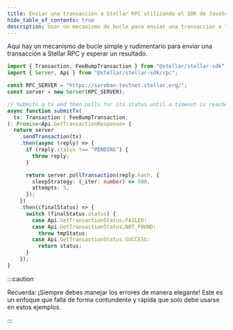 ```yaml
---
title: Enviar una transacción a Stellar RPC utilizando el SDK de JavaScript
hide_table_of_contents: true
description: Usar un mecanismo de bucle para enviar una transacción a la RPC
---
```


Aquí hay un mecanismo de bucle simple y rudimentario para enviar una transacción a Stellar RPC y esperar un resultado.

```typescript
import { Transaction, FeeBumpTransaction } from "@stellar/stellar-sdk";
import { Server, Api } from "@stellar/stellar-sdk/rpc";

const RPC_SERVER = "https://soroban-testnet.stellar.org/";
const server = new Server(RPC_SERVER);

// Submits a tx and then polls for its status until a timeout is reached.
async function submitTx(
  tx: Transaction | FeeBumpTransaction,
): Promise<Api.GetTransactionResponse> {
  return server
    .sendTransaction(tx)
    .then(async (reply) => {
      if (reply.status !== "PENDING") {
        throw reply;
      }

      return server.pollTransaction(reply.hash, {
        sleepStrategy: (_iter: number) => 500,
        attempts: 5,
      });
    })
    .then((finalStatus) => {
      switch (finalStatus.status) {
        case Api.GetTransactionStatus.FAILED:
        case Api.GetTransactionStatus.NOT_FOUND:
          throw tmpStatus;
        case Api.GetTransactionStatus.SUCCESS:
          return status;
      }
    });
}
```

:::caution

Recuerda: ¡Siempre debes manejar los errores de manera elegante! Este es un enfoque que falla de forma contundente y rápida que solo debe usarse en estos ejemplos.

:::
